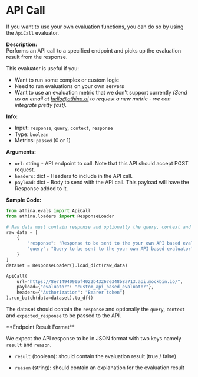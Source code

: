 
# API Call

If you want to use your own evaluation functions, you can do so by using the `ApiCall` evaluator.

**Description:**  
Performs an API call to a specified endpoint and picks up the evaluation result from the response.

This evaluator is useful if you:

- Want to run some complex or custom logic
- Need to run evaluations on your own servers
- Want to use an evaluation metric that we don't support currently
  _(Send us an email at hello@athina.ai to request a new metric - we can integrate pretty fast)._

**Info:**

- Input: `response`, `query`, `context`, `response`
- Type: `boolean`
- Metrics: `passed` (0 or 1)

**Arguments:**

- `url`: string - API endpoint to call. Note that this API should accept POST request.
- `headers`: dict - Headers to include in the API call.
- `payload`: dict - Body to send with the API call. This payload will have the Response added to it.

**Sample Code:**

```python
from athina.evals import ApiCall
from athina.loaders import ResponseLoader

# Raw data must contain response and optionally the query, context and expected_response to be passed to the API
raw_data = [
    {
        "response": "Response to be sent to the your own API based evaluator",
        "query": "Query to be sent to the your own API based evaluator"
    }
]
dataset = ResponseLoader().load_dict(raw_data)

ApiCall(
    url="https://8e714940905f4022b43267e348b8a713.api.mockbin.io/",
    payload={"evaluator": "custom_api_based_evaluator"},
    headers={"Authorization": "Bearer token"}
).run_batch(data=dataset).to_df()
```

The dataset should contain the `response` and optionally the `query`, `context` and `expected_response` to be passed to the API.

<Callout>
**Endpoint Result Format**

We expect the API response to be in JSON format with two keys namely `result` and `reason`.

- `result` (boolean): should contain the evaluation result (true / false)

- `reason` (string): should contain an explanation for the evaluation result

</Callout>
